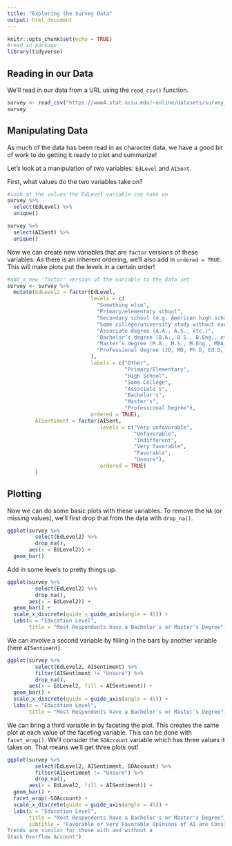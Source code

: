 ```yaml
---
title: "Exploring the Survey Data"
output: html_document
---
```


```r
knitr::opts_chunk$set(echo = TRUE)
#read in package
library(tidyverse)
```

## Reading in our Data

We'll read in our data from a URL using the `read_csv()` function.

```r
survey <- read_csv("https://www4.stat.ncsu.edu/~online/datasets/survey_results_public.csv")
survey
```


## Manipulating Data

As much of the data has been read in as character data, we have a good bit of work to do getting it ready to plot and summarize!

Let's look at a manipulation of two variables: `EdLevel` and `AISent`.

First, what values do the two variables take on?

```r
#look at the values the EdLevel variable can take on
survey %>%
  select(EdLevel) %>%
  unique()

survey %>%
  select(AISent) %>%
  unique()
```

Now we can create new variables that are `factor` versions of these variables. As there is an inherent ordering, we'll also add in `ordered = TRUE`. This will make plots put the levels in a certain order!

```r
#add a new 'factor' version of the variable to the data set
survey <- survey %>% 
  mutate(EdLevel2 = factor(EdLevel, 
                           levels = c(
                             "Something else", 
                             "Primary/elementary school",                                                         
                             "Secondary school (e.g. American high school, German Realschule or Gymnasium, etc.)",
                             "Some college/university study without earning a degree",
                             "Associate degree (A.A., A.S., etc.)",                                               
                             "Bachelor’s degree (B.A., B.S., B.Eng., etc.)",                                      
                             "Master’s degree (M.A., M.S., M.Eng., MBA, etc.)",                                   
                             "Professional degree (JD, MD, Ph.D, Ed.D, etc.)"                                    
                           ), 
                           labels = c("Other", 
                                      "Primary/Elementary", 
                                      "High School", 
                                      "Some College",
                                      "Associate's",
                                      "Bachelor's",
                                      "Master's", 
                                      "Professional Degree"),
                           ordered = TRUE),
         AISentiment = factor(AISent, 
                              levels = c("Very unfavorable", 
                                         "Unfavorable", 
                                         "Indifferent", 
                                         "Very favorable", 
                                         "Favorable", 
                                         "Unsure"),
                              ordered = TRUE)
         )
```

## Plotting

Now we can do some basic plots with these variables. To remove the `NA` (or missing values), we'll first drop that from the data with `drop_na()`.

```r
ggplot(survey %>% 
         select(EdLevel2) %>% 
         drop_na(), 
       aes(x = EdLevel2)) + 
  geom_bar()
```

Add in some levels to pretty things up.

```r
ggplot(survey %>% 
         select(EdLevel2) %>% 
         drop_na(), 
       aes(x = EdLevel2)) + 
  geom_bar() +
  scale_x_discrete(guide = guide_axis(angle = 45)) +
  labs(x = "Education Level",
       title = "Most Respondents have a Bachelor's or Master's Degree") 
```

We can involve a second variable by filling in the bars by another variable (here `AISentiment`).

```r
ggplot(survey %>% 
         select(EdLevel2, AISentiment) %>% 
         filter(AISentiment != "Unsure") %>%
         drop_na(), 
       aes(x = EdLevel2, fill = AISentiment)) + 
  geom_bar() +
  scale_x_discrete(guide = guide_axis(angle = 45)) +
  labs(x = "Education Level",
       title = "Most Respondents have a Bachelor's or Master's Degree") 
```

We can bring a third variable in by faceting the plot. This creates the same plot at each value of the faceting variable. This can be done with `facet_wrap()`. We'll consider the `SOAccount` variable which has three values it takes on. That means we'll get three plots out!

```r
ggplot(survey %>% 
         select(EdLevel2, AISentiment, SOAccount) %>% 
         filter(AISentiment != "Unsure") %>%
         drop_na(), 
       aes(x = EdLevel2, fill = AISentiment)) +
  geom_bar() +
  facet_wrap(~SOAccount) + 
  scale_x_discrete(guide = guide_axis(angle = 45)) +
  labs(x = "Education Level",
       title = "Most Respondents have a Bachelor's or Master's Degree", 
       subtitle = "Favorable or Very Favorable Opinions of AI are Consistent Across Education Groups\n
Trends are similar for those with and without a 
Stack Overflow Account")
```

